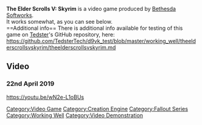 <strong>The Elder Scrolls V: Skyrim</strong> is a video game produced by [[Bethesda Softworks]].
<br />
It works somewhat, as you can see below.
<br />
==Additional info==
There is additional info available for testing of this game on [[User:Tedster|Tedster]]'s GitHub repository, here:
<br />
https://github.com/TedsterTech/d9vk_test/blob/master/working_well/theelderscrollsvskyrim/theelderscrollsvskyrim.md

==Video==
===22nd April 2019===
<youtube>https://youtu.be/wN2e-L1oBUs</youtube>

[[Category:Video Game]]
[[Category:Creation Engine]]
[[Category:Fallout Series]]
[[Category:Working Well]]
[[Category:Video Demonstration]]
